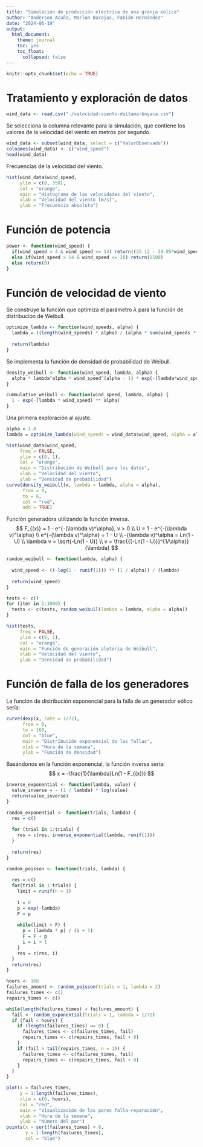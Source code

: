 ```yaml
---
title: "Simulación de producción eléctrica de una granja eólica"
author: "Anderson Acuña, Marlon Barajas, Fabián Hernández"
date: "2024-06-19"
output:
  html_document:
    theme: journal
    toc: yes
    toc_float:
      collapsed: false
---
```


```r
knitr::opts_chunk$set(echo = TRUE)
```

# Tratamiento y exploración de datos
```r
wind_data <- read.csv("./velocidad-viento-duitama-boyaca.csv")
```

Se selecciona la columna relevante para la simulación, que contiene los valores 
de la velocidad del viento en metros por segundo.
```r
wind_data <- subset(wind_data, select = c("ValorObservado"))
colnames(wind_data) <- c("wind_speed")
head(wind_data)
```

Frecuencias de la velocidad del viento.
```r
hist(wind_data$wind_speed,
     ylim = c(0, 350),
     col = "orange",
     main = "Histograma de las velocidades del viento",
     xlab = "Velocidad del viento [m/s]",
     ylab = "Frecuencia absoluta")
```

# Función de potencia

```r
power <- function(wind_speed) {
  if(wind_speed > 4 & wind_speed <= 14) return((25.12 - 39.05*wind_speed + 7.21*(wind_speed^2)) * 1.5)
  else if(wind_speed > 14 & wind_speed <= 20) return(1500)
  else return(0)
}
```

# Función de velocidad de viento

Se construye la función que optimiza el parámetro $\lambda$ para la función de 
distribución de Weibull.
```r
optimize_lambda <- function(wind_speeds, alpha) {
  lambda = ((length(wind_speeds) * alpha) / (alpha * sum(wind_speeds ** alpha))) ** (1 / alpha)
  
  return(lambda)
}
```

Se implementa la función de densidad de probabilidad de Weibull.
```r
density_weibull <- function(wind_speed, lambda, alpha) {
  alpha * lambda^alpha * wind_speed^(alpha - 1) * exp(-(lambda*wind_speed)^alpha)
}

cummulative_weibull <- function(wind_speed, lambda, alpha) {
  1 - exp(-(lambda * wind_speed) ** alpha)
}
```

Una primera exploración al ajuste.
```r
alpha = 1.8
lambda = optimize_lambda(wind_speeds = wind_data$wind_speed, alpha = alpha)

hist(wind_data$wind_speed,
     freq = FALSE,
     ylim = c(0, 1),
     col = "orange",
     main = "Distribución de Weibull para los datos",
     xlab = "Velocidad del viento", 
     ylab = "Densidad de probabilidad")
curve(density_weibull(x, lambda = lambda, alpha = alpha), 
      from = 0,
      to = 6, 
      col = "red",
      add = TRUE)
```

Función generadora utilizando la función inversa.
$$
F_{(x)} = 1 - e^{-(\lambda v)^\alpha}, v > 0 \\
U = 1 - e^{-(\lambda v)^\alpha} \\
e^{-(\lambda v)^\alpha} = 1 - U \\
-(\lambda v)^\alpha = Ln(1 - U) \\
\lambda v = \sqrt{-Ln(1 - U)} \\
v = \frac{{(-Ln(1 - U))}^{1/\alpha}}{\lambda}
$$

```r
random_weibull <- function(lambda, alpha) {
  
  wind_speed <- ((-log(1 - runif(1))) ** (1 / alpha)) / (lambda)
  
  return(wind_speed)
}
```

```r
tests <- c()
for (iter in 1:1000) {
  tests <- c(tests, random_weibull(lambda = lambda, alpha = alpha))
}

hist(tests,
     freq = FALSE,
     ylim = c(0, 1),
     col = "orange",
     main = "Función de generación aletoria de Weibull",
     xlab = "Velocidad del viento", 
     ylab = "Densidad de probabilidad")
```

# Función de falla de los generadores

La función de distribución exponencial para la falla de un generador eólico 
sería:
```r
curve(dexp(x, rate = 1/72), 
      from = 0, 
      to = 168, 
      col = "blue",
      main = "Distribución exponencial de las fallas",
      xlab = "Hora de la semana",
      ylab = "Función de densidad")
```

Basándonos en la función exponencial, la función inversa sería:
$$
x = -\frac{1}{\lambda}Ln(1 - F_{(x)})
$$
```r
inverse_exponential <- function(lambda, value) {
  value_inverse = - (1 / lambda) * log(value)
  return(value_inverse)
}

random_exponential <- function(trials, lambda) {
  res = c()
  
  for (trial in 1:trials) {
    res = c(res, inverse_exponential(lambda, runif(1)))
  }
  
  return(res)
}
```

```r
random_poisson <- function(trials, lambda) {
  
  res = c()
  for(trial in 1:trials) {
    limit = runif(n = 1)
    
    i = 0
    p = exp(-lambda)
    F = p
    
    while(limit > F) {
      p = (lambda * p) / (i + 1)
      F = F + p
      i = i + 1
    }
    res = c(res, i)
  }
  return(res)
}
```

```r
hours <- 168
failures_amount <- random_poisson(trials = 1, lambda = 2)
failures_times <- c()
repairs_times <- c()

while(length(failures_times) < failures_amount) {
  fail <- random_exponential(trials = 1, lambda = 1/72)
  if (fail < hours) {
    if (length(failures_times) == 0) {
      failures_times <- c(failures_times, fail)
      repairs_times <- c(repairs_times, fail + 8)
    }
    if (fail > tail(repairs_times, n = 1)) {
      failures_times <- c(failures_times, fail)
      repairs_times <- c(repairs_times, fail + 8)
    }
  }
}

plot(x = failures_times, 
     y = 1:length(failures_times), 
     xlim = c(0, hours),
     col = "red",
     main = "Visualización de los pares falla-reparación",
     xlab = "Hora de la semana",
     ylab = "Número del par")
points(x = sort(failures_times) + 8, 
       y = 1:length(failures_times),
       col = "blue")
```













